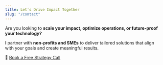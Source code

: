 ```yaml
---
title: Let’s Drive Impact Together  
slug: "/contact"
---
```


Are you looking to **scale your impact, optimize operations, or future-proof your technology?**  

I partner with **non-profits and SMEs** to deliver tailored solutions that align with your goals and create meaningful results.  

📩 [Book a Free Strategy Call](mailto:lukemiles@outlook.com)  